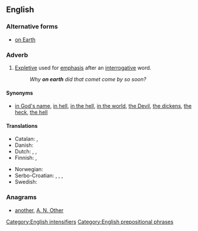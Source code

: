 ==English==

===Alternative forms===
* [[on Earth]]

===Adverb===
{{en-adv|head=[[on]] [[earth]]|-}}

# [[expletive|Expletive]] used for [[emphasis]] after an [[interrogative]] word.
#: ''Why '''on earth''' did that comet come by so soon?''

====Synonyms====
* {{sense|intensifier}} [[in God's name]], [[in hell]], [[in the hell]], [[in the world]], [[the Devil]], [[the dickens]], [[the heck]], [[the hell]]

====Translations====
{{trans-top|expletive giving emphasis after interrogative word}}
* Catalan: {{t-|ca|dimonis}}, {{t-|ca|diables}}
* Danish: {{t-|da|alverden|alt=i alverden}}
* Dutch: {{t-|nl|in vredesnaam}}, {{t-|nl|in hemelsnaam}}, {{t-|nl|in godsnaam}}
* Finnish: {{t+|fi|ihme|ihmettä}}, {{t-|fi|kumma}}
{{trans-mid}}
* Norwegian: {{t-|no|i all verden}}
* Serbo-Croatian: {{t-|sh|zaboga}}, {{t-|sh|pobogu}}, {{t-|sh|kvragu}}, {{t-|sh|dovraga}}
* Swedish: {{t-|sv|i hela världen}}
{{trans-bottom}}

===Anagrams===
* [[another#English|another]], [[A. N. Other#English|A. N. Other]]

[[Category:English intensifiers]]
[[Category:English prepositional phrases]]